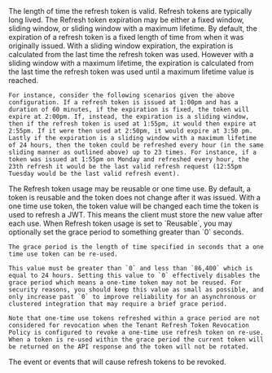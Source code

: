 
<APIBlock>
  <APIField name="Refresh token duration" required defaults="43,200">
    The length of time the refresh token is valid. Refresh tokens are typically long lived.
  </APIField>
  <APIField name="Refresh token expiration" optional defaults="Fixed">
    The <InlineField>Refresh token expiration</InlineField> may be either a fixed window, sliding window, or sliding window with a maximum lifetime. By default, the expiration of a refresh token is a fixed length of time from when it was originally issued. With a sliding window expiration, the expiration is calculated from the last time the refresh token was used. However with a sliding window with a maximum lifetime, the expiration is calculated from the last time the refresh token was used until a maximum lifetime value is reached.

    For instance, consider the following scenarios given the above configuration. If a refresh token is issued at 1:00pm and has a duration of 60 minutes, if the expiration is fixed, the token will expire at 2:00pm. If, instead, the expiration is a sliding window, then if the refresh token is used at 1:55pm, it would then expire at 2:55pm. If it were then used at 2:50pm, it would expire at 3:50 pm. Lastly if the expiration is a sliding window with a maximum lifetime of 24 hours, then the token could be refreshed every hour (in the same sliding manner as outlined above) up to 23 times. For instance, if a token was issued at 1:55pm on Monday and refreshed every hour, the 23th refresh it would be the last valid refresh request (12:55pm Tuesday would be the last valid refresh event).
  </APIField>
  <APIField name="Refresh token usage" optional defaults="Reusable">
    The <InlineField>Refresh token usage</InlineField> may be reusable or one time use. By default, a token is reusable and the token does not change after it was issued. With a one time use token, the token value will be changed each time the token is used to refresh a JWT. This means the client must store the new value after each use.
  </APIField>
  <APIField name="One-time use grace period" optional defaults="0">
    When <InlineField>Refresh token usage</InlineField> is set to `Reusable`, you may optionally set the grace period to something greater than `0` seconds.

    The grace period is the length of time specified in seconds that a one time use token can be re-used.

    This value must be greater than `0` and less than `86,400` which is equal to 24 hours. Setting this value to `0` effectively disables the grace period which means a one-time token may not be reused. For security reasons, you should keep this value as small as possible, and only increase past `0` to improve reliability for an asynchronous or clustered integration that may require a brief grace period.

    Note that one-time use tokens refreshed within a grace period are not considered for revocation when the Tenant Refresh Token Revocation Policy is configured to revoke a one-time use refresh token on re-use. When a token is re-used within the grace period the current token will be returned on the API response and the token will not be rotated.
  </APIField>
  <APIField name="Refresh token revocation" optional renderif={props.page === "tenant"}>
    The event or events that will cause refresh tokens to be revoked.
  </APIField>
</APIBlock>
